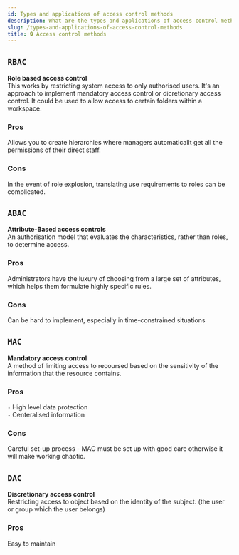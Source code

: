 ```yaml
---
id: Types and applications of access control methods
description: What are the types and applications of access control methods
slug: /types-and-applications-of-access-control-methods
title: 🔒 Access control methods
---
```


## `RBAC`
**Role based access control** <br />
This works by restricting system access to only authorised users. It's an approach to implement mandatory access control or dicretionary access control. It could be used to allow access to certain folders within a workspace. 

### Pros
Allows you to create hierarchies where managers automaticallt get all the permissions of their direct staff. 

### Cons
In the event of role explosion, translating use requirements to roles can be complicated. 


## `ABAC`
**Attribute-Based access controls** <br />
An authorisation model that evaluates the characteristics, rather than roles, to determine access.

### Pros
Administrators have the luxury of choosing from a large set of attributes, which helps them formulate highly specific rules.

### Cons
Can be hard to implement, especially in time-constrained situations <br />

## `MAC`
**Mandatory access control** <br />
A method of limiting access to recoursed based on the sensitivity of the information that the resource contains.

### Pros
`-` High level data protection <br />
`-` Centeralised information <br />

### Cons
Careful set-up process - MAC must be set up with good care otherwise it will make working chaotic. 

## `DAC`
**Discretionary access control** <br />
Restricting access to object based on the identity of the subject. (the user or group which the user belongs)

### Pros
Easy to maintain